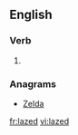 ==English==

===Verb===
{{head|en}}

# {{en-past of|laze}}

===Anagrams===
* [[Zelda#English|Zelda]]

[[fr:lazed]]
[[vi:lazed]]